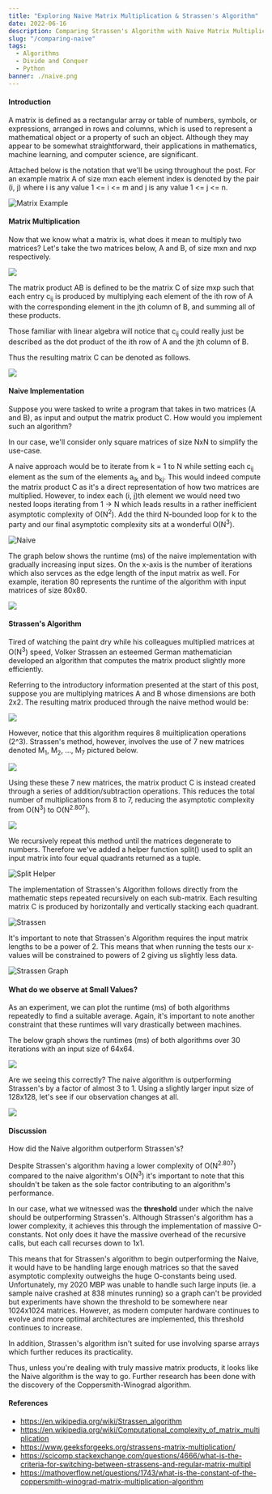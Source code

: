 ```yaml
---
title: "Exploring Naive Matrix Multiplication & Strassen's Algorithm"
date: 2022-06-16
description: Comparing Strassen's Algorithm with Naive Matrix Multiplication.
slug: "/comparing-naive"
tags:
  - Algorithms
  - Divide and Conquer
  - Python
banner: ./naive.png
---
```


#### Introduction

A matrix is defined as a rectangular array or table of numbers, symbols, or expressions, arranged in rows and columns, which is used to represent a mathematical object or a property of such an object.
Although they may appear to be somewhat straightforward, their applications in mathematics, machine learning, and computer science, are significant.

Attached below is the notation that we'll be using throughout the post. For an example matrix A of size mxn each element index is denoted by the pair (i, j) where i is any value 1 <= i <= m
and j is any value 1 <= j <= n.

<img src="matrix_3.png" alt="Matrix Example"/>

#### Matrix Multiplication

Now that we know what a matrix is, what does it mean to multiply two matrices? Let's take the two matrices below, A and B, of size mxn and nxp respectively.

<img src="mult_1.png"/>

The matrix product AB is defined to be the matrix C of size mxp such that each entry c<sub>ij</sub> is produced by multiplying each element of the ith row of A with 
the corresponding element in the jth column of B, and summing all of these products.

Those familiar with linear algebra will notice that c<sub>ij</sub> could really just be described as the dot product of the ith row of A and the jth column of B.

Thus the resulting matrix C can be denoted as follows.

<img src="mult_2.png"/>

#### Naive Implementation

Suppose you were tasked to write a program that takes in two matrices (A and B), as input and output the matrix product C. How would you implement such an algorithm?

In our case, we'll consider only square matrices of size NxN to simplify the use-case. 

A naive approach would be to iterate from k = 1 to N while setting each c<sub>ij</sub> element as the sum of the elements a<sub>ik</sub> and b<sub>kj</sub>. This would
indeed compute the matrix product C as it's a direct representation of how two matrices are multiplied. However, to index each (i, j)th element we would need two nested
loops iterating from 1 -> N which leads results in a rather inefficient asymptotic complexity of O(N<sup>2</sup>). Add the third N-bounded loop for k to the party
and our final asymptotic complexity sits at a wonderful O(N<sup>3</sup>).

![Naive](./naive.png)

The graph below shows the runtime (ms) of the naive implementation with gradually increasing input sizes. On the x-axis is the number of iterations which also servces as the
edge length of the input matrix as well. For example, iteration 80 represents the runtime of the algorithm with input matrices of size 80x80.

![](./naive_graph.png)

#### Strassen's Algorithm

Tired of watching the paint dry while his colleagues multiplied matrices at O(N<sup>3</sup>) speed, Volker Strassen an esteemed German mathematician developed an algorithm 
that computes the matrix product slightly more efficiently.

Referring to the introductory information presented at the start of this post, suppose you are multiplying matrices A and B whose dimensions are both 2x2. The resulting
matrix produced through the naive method would be:

![](./strassen_1.png)

However, notice that this algorithm requires 8 muiltiplication operations (2^3). Strassen's method, however, involves the use of 7 new matrices denoted M<sub>1</sub>, M<sub>2</sub>, 
..., M<sub>7</sub> pictured below.

![](./strassen_2.png)

Using these these 7 new matrices, the matrix product C is instead created through a series of addition/subtraction operations.
This reduces the total number of multiplications from 8 to 7, reducing the asymptotic complexity from O(N<sup>3</sup>) to O(N<sup>2.807</sup>).

![](./strassen_3.png)

We recursively repeat this method until the matrices degenerate to numbers. Therefore we've added a helper function split() used to split an input matrix into four equal quadrants
returned as a tuple.

![Split Helper](./split_helper.png)

The implementation of Strassen's Algorithm follows directly from the mathematic steps repeated recursively on each sub-matrix. Each resulting matrix C is produced by horizontally and 
vertically stacking each quadrant.

![Strassen](./strassen.png)

It's important to note that Strassen's Algorithm requires the input matrix lengths to be a power of 2. This means that when running the tests our x-values will be constrained to
powers of 2 giving us slightly less data.

![Strassen Graph](./strassen_graph.png)

#### What do we observe at Small Values?

As an experiment, we can plot the runtime (ms) of both algorithms repeatedly to find a suitable average. Again, it's important to note another constraint that these runtimes will vary
drastically between machines.

The below graph shows the runtimes (ms) of both algorithms over 30 iterations with an input size of 64x64.

![](./30_64_1.png)

Are we seeing this correctly? The naive algorithm is outperforming Strassen's by a factor of almost 3 to 1. Using a slightly larger input size of 128x128, let's see if our observation 
changes at all.

![](./30_128_6.5_2.png)

#### Discussion

How did the Naive algorithm outperform Strassen's?

Despite Strassen's algorithm having a lower complexity of O(N<sup>2.807</sup>) compared to the naive algorithm's O(N<sup>3</sup>) it's important to note that this shouldn't
be taken as the sole factor contributing to an algorithm's performance.

In our case, what we witnessed was the <b>threshold</b> under which the naive should be outperforming Strassen's. Although Strassen's algorithm has a lower complexity, it achieves this
through the implementation of massive O-constants. Not only does it have the massive overhead of the recursive calls, but each call recurses down to 1x1.

This means that for Strassen's algorithm to begin outperforming the Naive, it would have to be handling large enough matrices so that the saved asymptotic complexity outweighs the huge
O-constants being used. Unfortunately, my 2020 MBP was unable to handle such large inputs (ie. a sample naive crashed at 838 minutes running) so a graph can't be provided but experiments have
shown the threshold to be somewhere near 1024x1024 matrices. However, as modern computer hardware continues to evolve and more optimal architectures are implemented, this threshold continues
to increase.

In addition, Strassen's algorithm isn't suited for use involving sparse arrays which further reduces its practicality.

Thus, unless you're dealing with truly massive matrix products, it looks like the Naive algorithm is the way to go. 
Further research has been done with the discovery of the Coppersmith-Winograd algorithm.

#### References

- https://en.wikipedia.org/wiki/Strassen_algorithm
- https://en.wikipedia.org/wiki/Computational_complexity_of_matrix_multiplication
- https://www.geeksforgeeks.org/strassens-matrix-multiplication/
- https://scicomp.stackexchange.com/questions/4666/what-is-the-criteria-for-switching-between-strassens-and-regular-matrix-multipl
- https://mathoverflow.net/questions/1743/what-is-the-constant-of-the-coppersmith-winograd-matrix-multiplication-algorithm